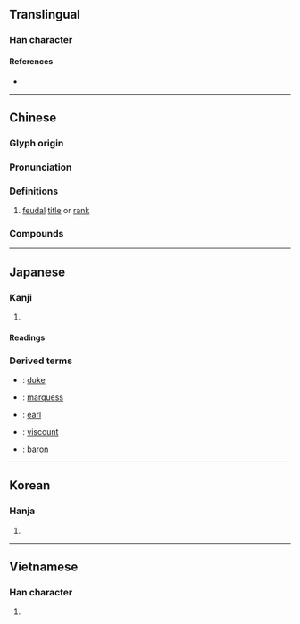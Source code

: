 {{character info/new}}
==Translingual==

===Han character===
{{Han char|rn=87|rad=爪|as=14|sn=18|four=20746|canj=BWLI|ids=⿳爫罒𡬠}}

====References====
* {{Han ref|kx=0689.290|dkj=19710|dj=1102.280|hdz=32037.060|uh=7235|ud=29237|bh=C0EF|bd=49391}}

----

==Chinese==
{{zh-forms}}

===Glyph origin===
{{Han etym}}

===Pronunciation===
{{zh-pron
|m=jué
|c=zoek3
|h=pfs=
|md=
|mn=qz,tw,xm:chiok/zz:chiak/tw:chek
|w=
|mc=y
|oc=y
|cat=n
}}

===Definitions===
{{zh-hanzi}}

# [[feudal]] [[title]] or [[rank]]

===Compounds===
{{zh-der|爵士|爵位|爵賞|侯爵|賜爵|男爵|賣官鬻爵|子爵|公爵|伯爵|名爵|巨爵座|官爵|加官晉爵|受爵|封爵|康爵|匪爵|天爵|封侯賜爵|峻爵|大爵|人爵|匏爵|加官進爵|好爵|勛爵|爵士舞|拜爵|爵祿|爵服|爵主|淵魚叢爵|步爵|爵弁|爵士樂|爵仇|新爵士樂|析圭擔爵|賣爵贅子|進爵|賣爵鬻子|高爵豐祿|鬻官賣爵|高爵重祿|高爵厚祿|高官顯爵|罰爵|販官鬻爵|買爵|買官鬻爵|計功受爵}}

----

==Japanese==

===Kanji===
{{ja-kanji|grade=c|rs=爪14}}

# {{defn|lang=ja|sort=爪14}}

====Readings====
{{ja-readings
|goon=せく
|kanon=しゃく
|kun=さかずき-<さかづき-, すずめ-
}}

===Derived terms===
* {{ja-r|公爵|こうしゃく}}: [[duke]]
* {{ja-r|侯爵|こうしゃく}}: [[marquess]]
* {{ja-r|伯爵|はくしゃく}}: [[earl]]
* {{ja-r|子爵|ししゃく}}: [[viscount]]
* {{ja-r|男爵|だんしゃく}}: [[baron]]

----

==Korean==

===Hanja===
{{ko-hanja|hangeul=작|eumhun=|rv=jak|mr=chak|y=cak}}

# {{defn|lang=ko|sort=爪14}}

----

==Vietnamese==

===Han character===
{{vi-hantu|[[tước]]|rs=爪14}}

# {{defn|lang=vi|sort=爪14}}